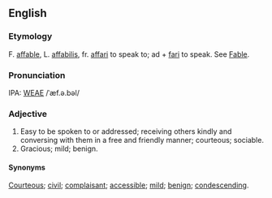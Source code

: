 ==English==
===Etymology===
F. [[affable]], L. [[affabilis]], fr. [[affari]] to speak to; ad + [[fari]] to speak.  See [[Fable]].

===Pronunciation===
IPA: [[WEAE]] /ˈæf.ə.bəl/

===Adjective===
# Easy to be spoken to or addressed; receiving others kindly  and conversing with them in a free and friendly manner; courteous; sociable.
# Gracious; mild; benign.

====Synonyms====
[[Courteous]]; [[civil]]; [[complaisant]]; [[accessible]]; [[mild]]; [[benign]]; [[condescending]].